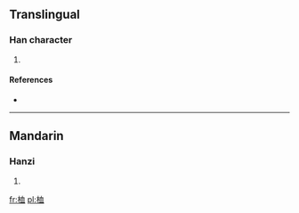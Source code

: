 ==Translingual==

===Han character===
{{Han char|rn=75|rad=木|as=06|sn=10|four=|canj=木竹月廿 (DHBT)}}

# {{defn|Han|sort=木06}}

====References====
* {{Han ref|kx=0526.100|dkj=14779|hdz=21201.070|uh=6856|ud=26710}}

----

==Mandarin==

===Hanzi===
{{cmn-hanzi|pin=[[duǒ]] ([[duo3]]), [[xuè]] ([[xue4]])|wg=to<sup>3</sup>, hsüeh<sup>4</sup>}}

# {{defn|lang=cmn|sort=木06}}

[[fr:桖]]
[[pl:桖]]